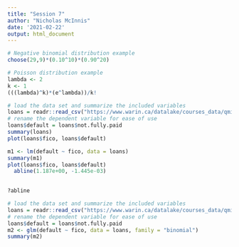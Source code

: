 ```yaml
---
title: "Session 7"
author: "Nicholas McInnis"
date: '2021-02-22'
output: html_document
---
```


```r
# Negative binomial distribution example
choose(29,9)*(0.10^10)*(0.90^20)
```

```r
# Poisson distribution example
lambda <- 2
k <- 1
(((lambda)^k)*(e^lambda))/k!
```


```r
# load the data set and summarize the included variables
loans = readr::read_csv("https://www.warin.ca/datalake/courses_data/qmibr/session7/loans.csv")
# rename the dependent variable for ease of use
loans$default = loans$not.fully.paid
summary(loans)
plot(loans$fico, loans$default)
```

```r
m1 <- lm(default ~ fico, data = loans)
summary(m1)
plot(loans$fico, loans$default)
  abline(1.187e+00, -1.445e-03)
  

?abline
```


```r
# load the data set and summarize the included variables
loans = readr::read_csv("https://www.warin.ca/datalake/courses_data/qmibr/session7/loans.csv")
# rename the dependent variable for ease of use
loans$default = loans$not.fully.paid 
m2 <- glm(default ~ fico, data = loans, family = "binomial")
summary(m2)

```

